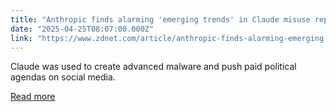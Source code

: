 ```yaml
---
title: "Anthropic finds alarming 'emerging trends' in Claude misuse report"
date: "2025-04-25T08:07:00.000Z"
link: "https://www.zdnet.com/article/anthropic-finds-alarming-emerging-trends-in-claude-misuse-report/"
---
```


Claude was used to create advanced malware and push paid political agendas on social media.

[Read more](https://www.zdnet.com/article/anthropic-finds-alarming-emerging-trends-in-claude-misuse-report/)
